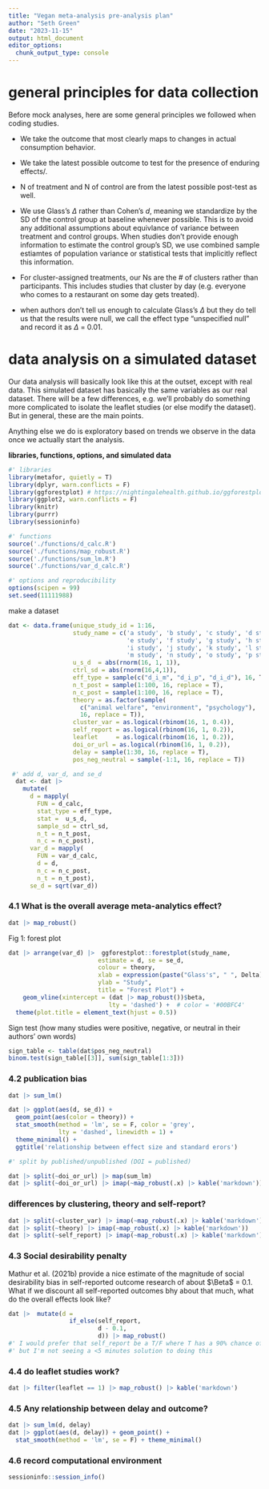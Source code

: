 ```yaml
---
title: "Vegan meta-analysis pre-analysis plan"
author: "Seth Green"
date: "2023-11-15"
output: html_document
editor_options: 
  chunk_output_type: console
---
```


# general principles for data collection 

Before mock analyses, here are some general principles we followed when coding studies.

* We take the outcome that most clearly maps to changes in actual consumption behavior. 

* We take the latest possible outcome to test for the presence of enduring effects/. 

* N of treatment and N of control are from the latest possible post-test as well.

* We use Glass's $\Delta$ rather than Cohen's *d*, meaning we standardize by the SD of the control group at baseline whenever possible. This is to avoid any additional assumptions about equivlance of variance between treatment and control groups. When studies don't provide enough information to estimate the control group's SD, we use combined sample estiamtes of population variance or statistical tests that implicitly reflect this information.

* For cluster-assigned treatments, our Ns are the # of clusters rather than participants. This includes studies that cluster by day (e.g. everyone who comes to a restaurant on some day gets treated).

* when authors don't tell us enough to calculate Glass's $\Delta$ but they do tell us that the results were null, we call the effect type "unspecified null" and record it as $\Delta$ = 0.01.

# data analysis on a simulated dataset

Our data analysis will basically look like this at the outset, except with real data. This simulated dataset has basically the same variables as our real dataset. There will be a few differences, e.g. we'll probably do something more complicated to isolate the leaflet studies (or else modify the dataset). But in general, these are the main points.

Anything else we do is exploratory based on trends we observe in the data once we actually start the analysis.

**libraries, functions, options, and simulated data**

```r
#' libraries
library(metafor, quietly = T)
library(dplyr, warn.conflicts = F)
library(ggforestplot) # https://nightingalehealth.github.io/ggforestplot
library(ggplot2, warn.conflicts = F)
library(knitr)
library(purrr)
library(sessioninfo)

#' functions
source('./functions/d_calc.R')
source('./functions/map_robust.R')
source('./functions/sum_lm.R')
source('./functions/var_d_calc.R')

#' options and reproducibility
options(scipen = 99)
set.seed(11111988)

```

make a dataset
```r
dat <- data.frame(unique_study_id = 1:16,
                  study_name = c('a study', 'b study', 'c study', 'd study', 
                                 'e study', 'f study', 'g study', 'h study', 
                                 'i study', 'j study', 'k study', 'l study',
                                 'm study', 'n study', 'o study', 'p study'),
                  u_s_d  = abs(rnorm(16, 1, 1)),
                  ctrl_sd = abs(rnorm(16,4,1)),
                  eff_type = sample(c("d_i_m", "d_i_p", "d_i_d"), 16, T),
                  n_t_post = sample(1:100, 16, replace = T),
                  n_c_post = sample(1:100, 16, replace = T),
                  theory = as.factor(sample(
                    c("animal welfare", "environment", "psychology"), 
                    16, replace = T)),
                  cluster_var = as.logical(rbinom(16, 1, 0.4)),
                  self_report = as.logical(rbinom(16, 1, 0.2)),
                  leaflet     = as.logical(rbinom(16, 1, 0.2)),
                  doi_or_url = as.logical(rbinom(16, 1, 0.2)),
                  delay = sample(1:30, 16, replace = T),
                  pos_neg_neutral = sample(-1:1, 16, replace = T))

 #' add d, var_d, and se_d
  dat <- dat |>
    mutate(
      d = mapply(
        FUN = d_calc,
        stat_type = eff_type,
        stat =  u_s_d,
        sample_sd = ctrl_sd,
        n_t = n_t_post,
        n_c = n_c_post),
      var_d = mapply(
        FUN = var_d_calc,
        d = d,
        n_c = n_c_post,
        n_t = n_t_post),
      se_d = sqrt(var_d))
```

### 4.1 What is the overall average meta-analytics effect?

```r
dat |> map_robust()
```

Fig 1: forest plot

```r
dat |> arrange(var_d) |>  ggforestplot::forestplot(study_name, 
                         estimate = d, se = se_d, 
                         colour = theory, 
                         xlab = expression(paste("Glass's", " ", Delta)), 
                         ylab = "Study",
                         title = "Forest Plot") +
    geom_vline(xintercept = (dat |> map_robust())$beta, 
                            lty = 'dashed') +  # color = '#00BFC4'
  theme(plot.title = element_text(hjust = 0.5))
```

Sign test (how many studies were positive, negative, or neutral in their authors' own words)

```r
sign_table <- table(dat$pos_neg_neutral)
binom.test(sign_table[[3]], sum(sign_table[1:3]))

```

### 4.2 publication bias
```r
dat |> sum_lm()

dat |> ggplot(aes(d, se_d)) + 
  geom_point(aes(color = theory)) + 
  stat_smooth(method = 'lm', se = F, color = 'grey', 
              lty = 'dashed', linewidth = 1) + 
  theme_minimal() +
  ggtitle('relationship between effect size and standard erors')

#' split by published/unpublished (DOI = published)

dat |> split(~doi_or_url) |> map(sum_lm) 
dat |> split(~doi_or_url) |> imap(~map_robust(.x) |> kable('markdown')) 
```

### differences by clustering, theory and self-report? 

```r

dat |> split(~cluster_var) |> imap(~map_robust(.x) |> kable('markdown'))
dat |> split(~theory) |> imap(~map_robust(.x) |> kable('markdown'))
dat |> split(~self_report) |> imap(~map_robust(.x) |> kable('markdown'))
```

### 4.3 Social desirability penalty
Mathur et al. (2021b) provide a nice estimate of the magnitude of social desirability bias in self-reported outcome research of about $\Beta$ = 0.1. What if we discount all self-reported outcomes bhy about that much, what do the overall effects look like?
```r
dat |>  mutate(d = 
                 if_else(self_report,
                         d - 0.1,
                         d)) |> map_robust()
#' I would prefer that self_report be a T/F where T has a 90% chance of occuring,
#' but I'm not seeing a <5 minutes solution to doing this 
```

### 4.4 do leaflet studies work? 

```r
dat |> filter(leaflet == 1) |> map_robust() |> kable('markdown')
```

### 4.5 Any relationship between delay and outcome?
```r
dat |> sum_lm(d, delay)
dat |> ggplot(aes(d, delay)) + geom_point() + 
  stat_smooth(method = 'lm', se = F) + theme_minimal()
```

### 4.6 record computational environment
```r
sessioninfo::session_info()
```